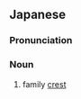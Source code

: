 ==Japanese==
{{ja-kanjitab|じょう|もん|yomi=on}}

===Pronunciation===
{{ja-pron|じょうもん|y=on}}

===Noun===
{{ja-noun|じょうもん}}

# family [[crest]]